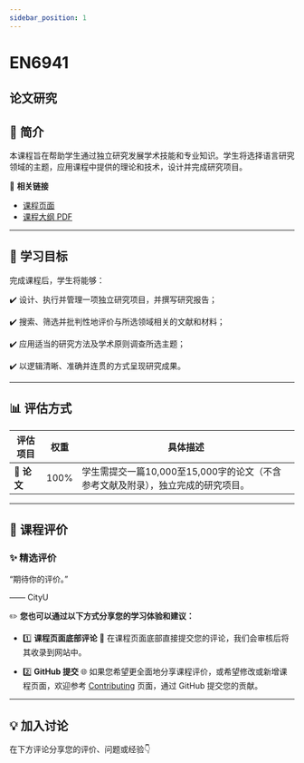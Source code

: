 ```yaml
---
sidebar_position: 1
---
```


# EN6941
## 论文研究

## **📘 简介**
本课程旨在帮助学生通过独立研究发展学术技能和专业知识。学生将选择语言研究领域的主题，应用课程中提供的理论和技术，设计并完成研究项目。

🔗 **相关链接**
- [课程页面](https://www.cityu.edu.hk/catalogue/pg/202425/course/EN6941.htm)
- [课程大纲 PDF](https://www.cityu.edu.hk/catalogue/pg/202425/course/EN6941.pdf)

---

## **🎯 学习目标**

完成课程后，学生将能够：

✔️ 设计、执行并管理一项独立研究项目，并撰写研究报告；

✔️ 搜索、筛选并批判性地评价与所选领域相关的文献和材料；

✔️ 应用适当的研究方法及学术原则调查所选主题；

✔️ 以逻辑清晰、准确并连贯的方式呈现研究成果。

---

## **📊 评估方式**

| **评估项目**                | **权重** | **具体描述**                                                                                     |
|----------------------------|---------|-----------------------------------------------------------------------------------------------|
| **📄 论文**                 | 100%    | 学生需提交一篇10,000至15,000字的论文（不含参考文献及附录），独立完成的研究项目。                                                   |

---

## **💬 课程评价**

### ✨ **精选评价**
<div className={commentStyles.commentBox}>
    <p className={commentStyles.commentText}>
        “期待你的评价。”
    </p>
    <p className={commentStyles.commentAuthor}>—— CityU</p>
</div>

✏️ **您也可以通过以下方式分享您的学习体验和建议：**

- 1️⃣ **课程页面底部评论**
💬 在课程页面底部直接提交您的评论，我们会审核后将其收录到网站中。

- 2️⃣ **GitHub 提交**
🌐 如果您希望更全面地分享课程评价，或希望修改或新增课程页面，欢迎参考 [Contributing](https://penjc.github.io/cityU-navigator/contributing) 页面，通过 GitHub 提交您的贡献。

---

## **💡 加入讨论**

在下方评论分享您的评价、问题或经验👇
<Utterances />
